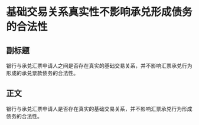 # 基础交易关系真实性不影响承兑形成债务的合法性
## 副标题
银行与承兑汇票申请人之间是否存在真实的基础交易关系，并不影响汇票承兑行为形成的承兑票款债务的合法性。
## 正文
银行与承兑汇票申请人是否存在真实的基础交易关系，并不影响汇票承兑行为形成债务的合法性。